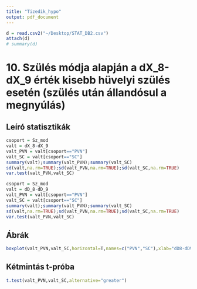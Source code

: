 ```yaml
---
title: "Tizedik_hypo"
output: pdf_document
---
```


```r
d = read.csv2("~/Desktop/STAT_DB2.csv")
attach(d)
# summary(d)
```


# 10. Szülés módja alapján a dX\_8-dX\_9 érték kisebb hüvelyi szülés esetén (szülés után állandósul a megnyúlás)

## Leíró statisztikák
```r
csoport = Sz_mod
valt = dX_8-dX_9
valt_PVN = valt[csoport=="PVN"]
valt_SC = valt[csoport=="SC"]
summary(valt);summary(valt_PVN);summary(valt_SC)
sd(valt,na.rm=TRUE);sd(valt_PVN,na.rm=TRUE);sd(valt_SC,na.rm=TRUE)
var.test(valt_PVN,valt_SC)
```

\clearpage

```r
csoport = Sz_mod
valt = dD_8-dD_9
valt_PVN = valt[csoport=="PVN"]
valt_SC = valt[csoport=="SC"]
summary(valt);summary(valt_PVN);summary(valt_SC)
sd(valt,na.rm=TRUE);sd(valt_PVN,na.rm=TRUE);sd(valt_SC,na.rm=TRUE)
var.test(valt_PVN,valt_SC)
```

## Ábrák
```r
boxplot(valt_PVN,valt_SC,horizontal=T,names=c("PVN","SC"),xlab="dD8-dD9")
```

## Kétmintás t-próba
```r
t.test(valt_PVN,valt_SC,alternative="greater")
```
